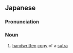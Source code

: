 ==Japanese==
{{ja-kanjitab|しゃ|きょう|yomi=o}}

===Pronunciation===
{{ja-pron|しゃきょう|y=o}}

===Noun===
{{ja-noun|しゃきょう}}

# [[handwritten]] [[copy]] of a [[sutra]]
